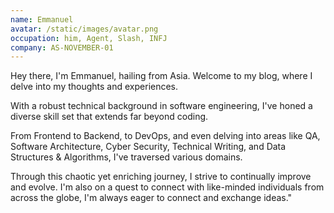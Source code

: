 ```yaml
---
name: Emmanuel
avatar: /static/images/avatar.png
occupation: him, Agent, Slash, INFJ
company: AS-NOVEMBER-01
---
```

Hey there, I'm Emmanuel, hailing from Asia. Welcome to my blog, where I delve into my thoughts and experiences. 

With a robust technical background in software engineering, I've honed a diverse skill set that extends far beyond coding. 

From Frontend to Backend, to DevOps, and even delving into areas like QA, Software Architecture, Cyber Security, Technical Writing, and Data Structures & Algorithms, I've traversed various domains. 

Through this chaotic yet enriching journey, I strive to continually improve and evolve. I'm also on a quest to connect with like-minded individuals from across the globe, I'm always eager to connect and exchange ideas."